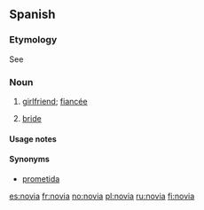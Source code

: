 ==Spanish==
===Etymology===
See {{term|novio|lang=es}}

===Noun===
{{es-noun-mf|m=novio}}

# {{feminine of|novio}} [[girlfriend]]; [[fiancée]]
# {{context|wedding}} {{feminine of|novio}} [[bride]]

====Usage notes====
{{es-note-noun-mf|novio}}

====Synonyms====
*[[prometida]] {{f}}

[[es:novia]]
[[fr:novia]]
[[no:novia]]
[[pl:novia]]
[[ru:novia]]
[[fi:novia]]